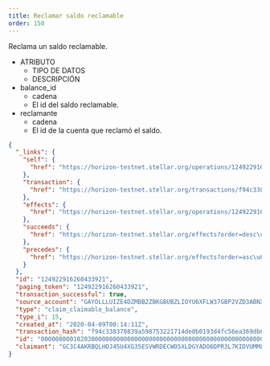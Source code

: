 ```yaml
---
title: Reclamar saldo reclamable
order: 150
---
```



Reclama un saldo reclamable.

<AttributeTable>

- ATRIBUTO
  - TIPO DE DATOS
  - DESCRIPCIÓN
- balance_id
  - cadena
  - El id del saldo reclamable.
- reclamante
  - cadena
  - El id de la cuenta que reclamó el saldo.

</AttributeTable>

<ExampleResponse>

```json
{
  "_links": {
    "self": {
      "href": "https://horizon-testnet.stellar.org/operations/124922916260433921"
    },
    "transaction": {
      "href": "https://horizon-testnet.stellar.org/transactions/f94c338370839a598753221714de0b0193d4fc56ea369db6efe88f18669cc5a1"
    },
    "effects": {
      "href": "https://horizon-testnet.stellar.org/operations/124922916260433921/effects"
    },
    "succeeds": {
      "href": "https://horizon-testnet.stellar.org/effects?order=desc\u0026cursor=124922916260433921"
    },
    "precedes": {
      "href": "https://horizon-testnet.stellar.org/effects?order=asc\u0026cursor=124922916260433921"
    }
  },
  "id": "124922916260433921",
  "paging_token": "124922916260433921",
  "transaction_successful": true,
  "source_account": "GAYOLLLUIZE4DZMBB2ZBKGBUBZLIOYU6XFLW37GBP2VZD3ABNXCW4BVA",
  "type": "claim_claimable_balance",
  "type_i": 15,
  "created_at": "2020-04-09T00:14:11Z",
  "transaction_hash": "f94c338370839a598753221714de0b0193d4fc56ea369db6efe88f18669cc5a1",
  "id": "000000000102030000000000000000000000000000000000000000000000000000000000",
  "claimant": "GC3C4AKRBQLHOJ45U4XG35ESVWRDECWO5XLDGYADO6DPR3L7KIDVUMML"
}
```

</ExampleResponse>
